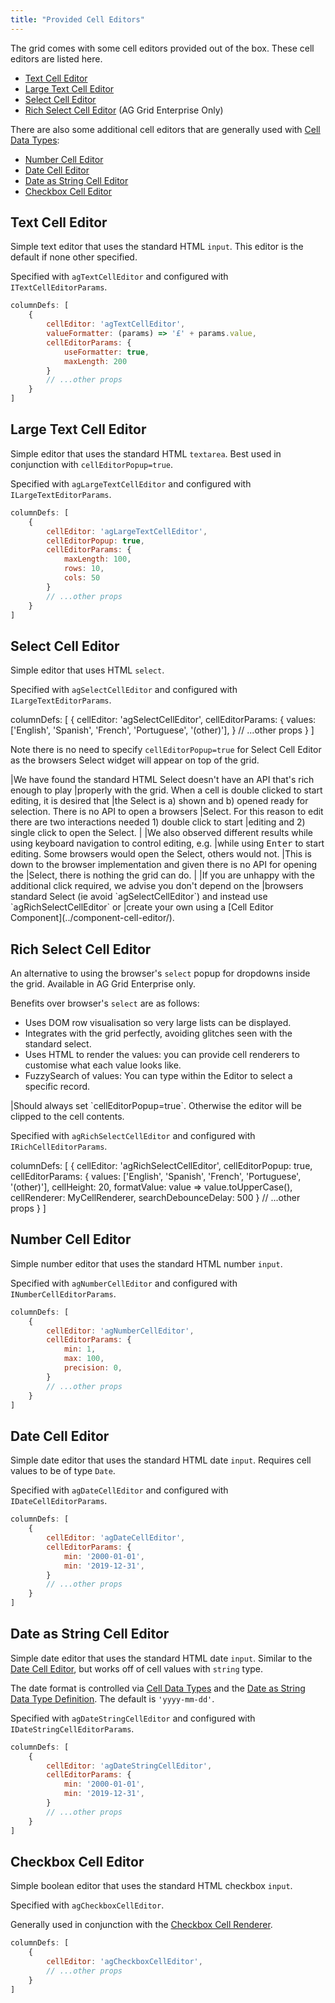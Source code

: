 ```yaml
---
title: "Provided Cell Editors"
---
```


The grid comes with some cell editors provided out of the box. These cell editors are listed here.

- [Text Cell Editor](/provided-cell-editors/#text-cell-editor)
- [Large Text Cell Editor](/provided-cell-editors/#large-text-cell-editor)
- [Select Cell Editor](/provided-cell-editors/#select-cell-editor)
- [Rich Select Cell Editor](/provided-cell-editors/#rich-select-cell-editor) (AG Grid Enterprise Only)

<GridExampleRunner title='Editors' name='editors' type='generated' options='{ "enterprise": true, "modules": ["clientside","richselect"] }'></GridExampleRunner>

There are also some additional cell editors that are generally used with [Cell Data Types](/cell-data-types/):

- [Number Cell Editor](#number-cell-editor)
- [Date Cell Editor](#date-cell-editor)
- [Date as String Cell Editor](#date-as-string-cell-editor)
- [Checkbox Cell Editor](#checkbox-cell-editor)

<GridExampleRunner title='Cell Data Type Editors' name='cell-data-type-editors' type='generated'></GridExampleRunner>

## Text Cell Editor

Simple text editor that uses the standard HTML `input`. This editor is the default if none other specified.

Specified with `agTextCellEditor` and configured with `ITextCellEditorParams`.

<interface-documentation interfaceName='ITextCellEditorParams' names='["useFormatter","maxLength"]'></interface-documentation>

```js
columnDefs: [
    {
        cellEditor: 'agTextCellEditor',
        valueFormatter: (params) => '£' + params.value,
        cellEditorParams: {
            useFormatter: true,
            maxLength: 200
        }
        // ...other props
    }
]
```

## Large Text Cell Editor

Simple editor that uses the standard HTML `textarea`. Best used in conjunction with `cellEditorPopup=true`.

Specified with `agLargeTextCellEditor` and configured with `ILargeTextEditorParams`.

<interface-documentation interfaceName='ILargeTextEditorParams' names='["maxLength","rows","cols"]'></interface-documentation>

```js
columnDefs: [
    {
        cellEditor: 'agLargeTextCellEditor',
        cellEditorPopup: true,
        cellEditorParams: {
            maxLength: 100,
            rows: 10,
            cols: 50
        }
        // ...other props
    }
]
```

## Select Cell Editor

Simple editor that uses HTML `select`.

Specified with `agSelectCellEditor` and configured with `ILargeTextEditorParams`.

<interface-documentation interfaceName='ISelectCellEditorParams' names='["values"]'></interface-documentation>

<snippet transform={false}>
columnDefs: [
    {
        cellEditor: 'agSelectCellEditor',
        cellEditorParams: {
            values: ['English', 'Spanish', 'French', 'Portuguese', '(other)'],
        }
        // ...other props
    }
]
</snippet>

Note there is no need to specify `cellEditorPopup=true` for Select Cell Editor as the browsers Select widget will appear on top of the grid.

<note>
|We have found the standard HTML Select doesn't have an API that's rich enough to play
|properly with the grid. When a cell is double clicked to start editing, it is desired that
|the Select is a) shown and b) opened ready for selection. There is no API to open a browsers
|Select. For this reason to edit there are two interactions needed 1) double click to start
|editing and 2) single click to open the Select.
|
|We also observed different results while using keyboard navigation to control editing, e.g.
|while using <kbd>Enter</kbd> to start editing. Some browsers would open the Select, others would not.
|This is down to the browser implementation and given there is no API for opening the
|Select, there is nothing the grid can do.
|
|If you are unhappy with the additional click required, we advise you don't depend on the
|browsers standard Select (ie avoid `agSelectCellEditor`) and instead use `agRichSelectCellEditor` or
|create your own using a [Cell Editor Component](../component-cell-editor/).
</note>

## Rich Select Cell Editor

An alternative to using the browser's `select` popup for dropdowns inside the grid. Available in AG Grid Enterprise only. 

Benefits over browser's `select` are as follows:

- Uses DOM row visualisation so very large lists can be displayed.
- Integrates with the grid perfectly, avoiding glitches seen with the standard select.
- Uses HTML to render the values: you can provide cell renderers to customise what each value looks like.
- FuzzySearch of values: You can type within the Editor to select a specific record.

<framework-specific-section frameworks="react">
|Should always set `cellEditorPopup=true`. Otherwise the editor will be clipped to the cell contents.
</framework-specific-section>

Specified with `agRichSelectCellEditor` and configured with `IRichCellEditorParams`.

<interface-documentation interfaceName='IRichCellEditorParams' names='["values", "cellHeight", "formatValue", "cellRenderer", "searchDebounceDelay" ]'></interface-documentation>

<snippet transform={false}>
columnDefs: [
    {
        cellEditor: 'agRichSelectCellEditor',
        cellEditorPopup: true,
        cellEditorParams: {
            values: ['English', 'Spanish', 'French', 'Portuguese', '(other)'],
            cellHeight: 20,
            formatValue: value => value.toUpperCase(),
            cellRenderer: MyCellRenderer,
            searchDebounceDelay: 500
        }
        // ...other props
    }
]
</snippet>

## Number Cell Editor

Simple number editor that uses the standard HTML number `input`.

Specified with `agNumberCellEditor` and configured with `INumberCellEditorParams`.

<interface-documentation interfaceName='INumberCellEditorParams' names='["min","max","precision","step","showStepperButtons"]'></interface-documentation>

```js
columnDefs: [
    {
        cellEditor: 'agNumberCellEditor',
        cellEditorParams: {
            min: 1,
            max: 100,
            precision: 0,
        }
        // ...other props
    }
]
```

## Date Cell Editor

Simple date editor that uses the standard HTML date `input`. Requires cell values to be of type `Date`.

Specified with `agDateCellEditor` and configured with `IDateCellEditorParams`.

<interface-documentation interfaceName='IDateCellEditorParams' names='["min","max","step"]'></interface-documentation>

```js
columnDefs: [
    {
        cellEditor: 'agDateCellEditor',
        cellEditorParams: {
            min: '2000-01-01',
            min: '2019-12-31',
        }
        // ...other props
    }
]
```

## Date as String Cell Editor

Simple date editor that uses the standard HTML date `input`. Similar to the [Date Cell Editor](#date-cell-editor), but works off of cell values with `string` type.

The date format is controlled via [Cell Data Types](/cell-data-types/) and the [Date as String Data Type Definition](/cell-data-types/#date-as-string-data-type-definition). The default is `'yyyy-mm-dd'`.

Specified with `agDateStringCellEditor` and configured with `IDateStringCellEditorParams`.

<interface-documentation interfaceName='IDateStringCellEditorParams' names='["min","max","step"]'></interface-documentation>

```js
columnDefs: [
    {
        cellEditor: 'agDateStringCellEditor',
        cellEditorParams: {
            min: '2000-01-01',
            min: '2019-12-31',
        }
        // ...other props
    }
]
```

## Checkbox Cell Editor

Simple boolean editor that uses the standard HTML checkbox `input`.

Specified with `agCheckboxCellEditor`.

Generally used in conjunction with the [Checkbox Cell Renderer](/cell-rendering/#checkbox-cell-renderer).

```js
columnDefs: [
    {
        cellEditor: 'agCheckboxCellEditor',
        // ...other props
    }
]
```
